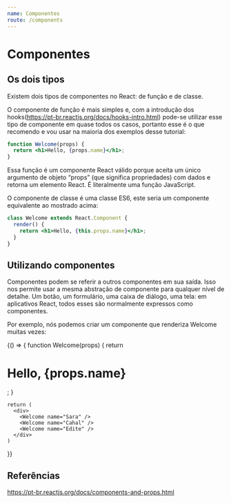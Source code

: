 ```yaml
---
name: Componentes
route: /components
---
```



# Componentes

## Os dois tipos

Existem dois tipos de componentes no React: de função e de classe.

O componente de função é mais simples e, com a introdução dos hooks(https://pt-br.reactjs.org/docs/hooks-intro.html) pode-se utilizar esse tipo de componente em quase todos os casos, portanto esse é o que recomendo e vou usar na maioria dos exemplos desse tutorial:

```jsx
function Welcome(props) {
  return <h1>Hello, {props.name}</h1>;
}
```

Essa função é um componente React válido porque aceita um único argumento de objeto “props” (que significa propriedades) com dados e retorna um elemento React. É literalmente uma função JavaScript.

O componente de classe é uma classe ES6, este seria um componente equivalente ao mostrado acima:

```jsx
class Welcome extends React.Component {
  render() {
    return <h1>Hello, {this.props.name}</h1>;
  }
}
```

## Utilizando componentes

Componentes podem se referir a outros componentes em sua saída. Isso nos permite usar a mesma abstração de componente para qualquer nível de detalhe. Um botão, um formulário, uma caixa de diálogo, uma tela: em aplicativos React, todos esses são normalmente expressos como componentes.

Por exemplo, nós podemos criar um componente que renderiza Welcome muitas vezes:

<Playground>
  {() => {
    function Welcome(props) {
      return <h1>Hello, {props.name}</h1>;
    }

    return (
      <div>
        <Welcome name="Sara" />
        <Welcome name="Cahal" />
        <Welcome name="Edite" />
      </div>
    )
  }}
</Playground>

## Referências

https://pt-br.reactjs.org/docs/components-and-props.html
